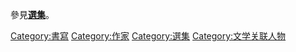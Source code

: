 參見'''[[選集|選集]]'''。

[[Category:書寫|Category:書寫]]
[[Category:作家|Category:作家]]
[[Category:選集|Category:選集]]
[[Category:文学关联人物|Category:文学关联人物]]